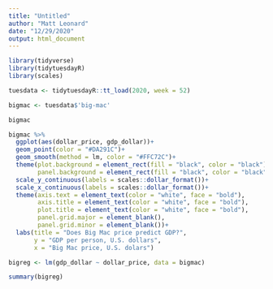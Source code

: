 ```yaml
---
title: "Untitled"
author: "Matt Leonard"
date: "12/29/2020"
output: html_document
---
```


```r
library(tidyverse)
library(tidytuesdayR)
library(scales)
```


```r
tuesdata <- tidytuesdayR::tt_load(2020, week = 52)

bigmac <- tuesdata$'big-mac'

```

```r
bigmac
```


```r
bigmac %>% 
  ggplot(aes(dollar_price, gdp_dollar))+
  geom_point(color = "#DA291C")+
  geom_smooth(method = lm, color = "#FFC72C")+
  theme(plot.background = element_rect(fill = "black", color = "black"),
        panel.background = element_rect(fill = "black", color = "black"))+
  scale_y_continuous(labels = scales::dollar_format())+
  scale_x_continuous(labels = scales::dollar_format())+
  theme(axis.text = element_text(color = "white", face = "bold"),
        axis.title = element_text(color = "white", face = "bold"),
        plot.title = element_text(color = "white", face = "bold"),
        panel.grid.major = element_blank(),
        panel.grid.minor = element_blank())+
  labs(title = "Does Big Mac price predict GDP?",
       y = "GDP per person, U.S. dollars",
       x = "Big Mac price, U.S. dolars")
```


```r
bigreg <- lm(gdp_dollar ~ dollar_price, data = bigmac)
```
```r
summary(bigreg)
```


